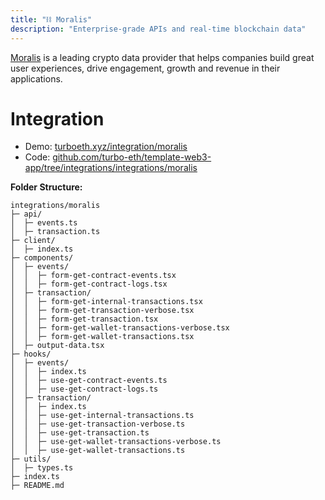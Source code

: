 ```yaml
---
title: "⛓️ Moralis"
description: "Enterprise-grade APIs and real-time blockchain data"
---
```


[Moralis](https://moralis.io/) is a leading crypto data provider that helps companies build great user experiences, drive engagement, growth and revenue in their applications.

# Integration

- Demo: [turboeth.xyz/integration/moralis](https://www.turboeth.xyz/integration/moralis)
- Code: [github.com/turbo-eth/template-web3-app/tree/integrations/integrations/moralis](https://github.com/turbo-eth/template-web3-app/tree/integrations/integrations/moralis)

**Folder Structure:**
```
integrations/moralis
├─ api/
│  ├─ events.ts
│  ├─ transaction.ts
├─ client/
│  ├─ index.ts
├─ components/
│  ├─ events/
│  │  ├─ form-get-contract-events.tsx
│  │  ├─ form-get-contract-logs.tsx
│  ├─ transaction/
│  │  ├─ form-get-internal-transactions.tsx
│  │  ├─ form-get-transaction-verbose.tsx
│  │  ├─ form-get-transaction.tsx
│  │  ├─ form-get-wallet-transactions-verbose.tsx
│  │  ├─ form-get-wallet-transactions.tsx
│  ├─ output-data.tsx
├─ hooks/
│  ├─ events/
│  │  ├─ index.ts
│  │  ├─ use-get-contract-events.ts
│  │  ├─ use-get-contract-logs.ts
│  ├─ transaction/
│  │  ├─ index.ts
│  │  ├─ use-get-internal-transactions.ts
│  │  ├─ use-get-transaction-verbose.ts
│  │  ├─ use-get-transaction.ts
│  │  ├─ use-get-wallet-transactions-verbose.ts
│  │  ├─ use-get-wallet-transactions.ts
├─ utils/
│  ├─ types.ts
├─ index.ts
├─ README.md
```
